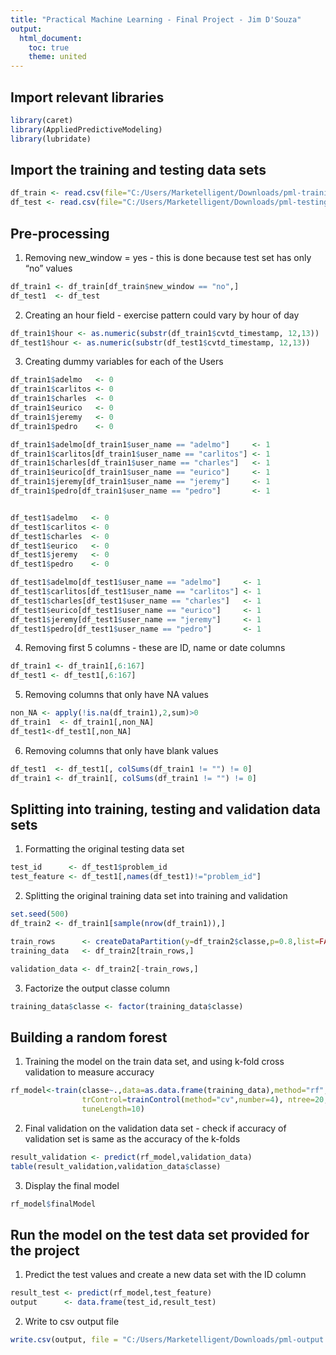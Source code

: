 ```yaml
---
title: "Practical Machine Learning - Final Project - Jim D'Souza"
output:
  html_document:
    toc: true
    theme: united
---
```


## Import relevant libraries

```r
library(caret)
library(AppliedPredictiveModeling)
library(lubridate)
```

## Import the training and testing data sets

```r
df_train <- read.csv(file="C:/Users/Marketelligent/Downloads/pml-training.csv", header=TRUE, sep=",")
df_test <- read.csv(file="C:/Users/Marketelligent/Downloads/pml-testing.csv", header=TRUE, sep=",")
```

## Pre-processing

1. Removing new_window = yes - this is done because test set has only "no" values

```r
df_train1 <- df_train[df_train$new_window == "no",]
df_test1  <- df_test
```

2. Creating an hour field - exercise pattern could vary by hour of day

```r
df_train1$hour <- as.numeric(substr(df_train1$cvtd_timestamp, 12,13))
df_test1$hour <- as.numeric(substr(df_test1$cvtd_timestamp, 12,13))
```

3. Creating dummy variables for each of the Users

```r

df_train1$adelmo   <- 0
df_train1$carlitos <- 0
df_train1$charles  <- 0
df_train1$eurico   <- 0
df_train1$jeremy   <- 0
df_train1$pedro    <- 0

df_train1$adelmo[df_train1$user_name == "adelmo"]     <- 1
df_train1$carlitos[df_train1$user_name == "carlitos"] <- 1
df_train1$charles[df_train1$user_name == "charles"]   <- 1
df_train1$eurico[df_train1$user_name == "eurico"]     <- 1
df_train1$jeremy[df_train1$user_name == "jeremy"]     <- 1
df_train1$pedro[df_train1$user_name == "pedro"]       <- 1


df_test1$adelmo   <- 0
df_test1$carlitos <- 0
df_test1$charles  <- 0
df_test1$eurico   <- 0
df_test1$jeremy   <- 0
df_test1$pedro    <- 0

df_test1$adelmo[df_test1$user_name == "adelmo"]     <- 1
df_test1$carlitos[df_test1$user_name == "carlitos"] <- 1
df_test1$charles[df_test1$user_name == "charles"]   <- 1
df_test1$eurico[df_test1$user_name == "eurico"]     <- 1
df_test1$jeremy[df_test1$user_name == "jeremy"]     <- 1
df_test1$pedro[df_test1$user_name == "pedro"]       <- 1
```

4. Removing first 5 columns - these are ID, name or date columns

```r
df_train1 <- df_train1[,6:167]
df_test1 <- df_test1[,6:167]
```

5. Removing columns that only have NA values

```r
non_NA <- apply(!is.na(df_train1),2,sum)>0
df_train1  <- df_train1[,non_NA]
df_test1<-df_test1[,non_NA]
```

6. Removing columns that only have blank values

```r
df_test1  <- df_test1[, colSums(df_train1 != "") != 0]
df_train1 <- df_train1[, colSums(df_train1 != "") != 0]
```



## Splitting into training, testing and validation data sets

1. Formatting the original testing data set

```r
test_id      <- df_test1$problem_id
test_feature <- df_test1[,names(df_test1)!="problem_id"]
```

2. Splitting the original training data set into training and validation

```r
set.seed(500)
df_train2 <- df_train1[sample(nrow(df_train1)),]

train_rows      <- createDataPartition(y=df_train2$classe,p=0.8,list=FALSE)
training_data   <- df_train2[train_rows,]

validation_data <- df_train2[-train_rows,]
```

3. Factorize the output classe column

```r
training_data$classe <- factor(training_data$classe)
```



## Building a random forest

1. Training the model on the train data set, and using k-fold cross validation to measure accuracy

```r
rf_model<-train(classe~.,data=as.data.frame(training_data),method="rf",metric="Accuracy",
                trControl=trainControl(method="cv",number=4), ntree=20,
                tuneLength=10)
```

2. Final validation on the validation data set - check if accuracy of validation set is same as the accuracy of the k-folds

```r
result_validation <- predict(rf_model,validation_data)
table(result_validation,validation_data$classe)
```

3. Display the final model

```r
rf_model$finalModel
```


## Run the model on the test data set provided for the project

1. Predict the test values and create a new data set with the ID column

```r
result_test <- predict(rf_model,test_feature)
output      <- data.frame(test_id,result_test)
```

2. Write to csv output file

```r
write.csv(output, file = "C:/Users/Marketelligent/Downloads/pml-output.csv")
```
